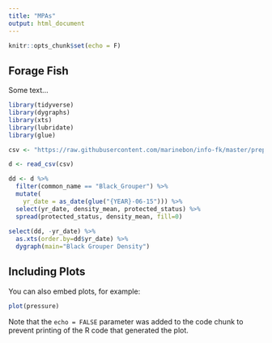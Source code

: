 ```yaml
---
title: "MPAs"
output: html_document
---
```


```r
knitr::opts_chunk$set(echo = F)
```

## Forage Fish

Some text...

```r
library(tidyverse)
library(dygraphs)
library(xts)
library(lubridate)
library(glue)

csv <- "https://raw.githubusercontent.com/marinebon/info-fk/master/prep/data/rvc_exploited_species/exploited_fk_den.csv"

d <- read_csv(csv)

dd <- d %>% 
  filter(common_name == "Black_Grouper") %>% 
  mutate(
    yr_date = as_date(glue("{YEAR}-06-15"))) %>% 
  select(yr_date, density_mean, protected_status) %>% 
  spread(protected_status, density_mean, fill=0)
  
select(dd, -yr_date) %>%
  as.xts(order.by=dd$yr_date) %>%
  dygraph(main="Black Grouper Density") 
```

## Including Plots

You can also embed plots, for example:

```r
plot(pressure)
```

Note that the `echo = FALSE` parameter was added to the code chunk to prevent printing of the R code that generated the plot.
